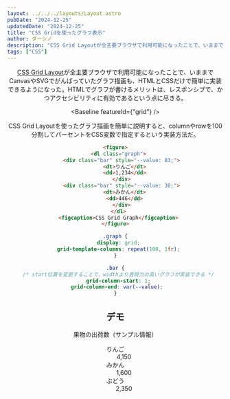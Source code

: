 ```yaml
---
layout: ../../../layouts/Layout.astro
pubDate: "2024-12-25"
updatedDate: "2024-12-25"
title: "CSS Gridを使ったグラフ表示"
author: ダーシノ
description: "CSS Grid Layoutが全主要ブラウザで利用可能になったことで、いままでCanvasやSVGでがんばっていたグラフ描画も、HTMLとCSSだけで簡単に実装できるようになった。HTMLでグラフが書けるメリットは、レスポンシブで、かつアクセシビリティに有効であるという点に尽きる。"
tags: ["CSS"]
---
```



<Header {...frontmatter} />

[CSS Grid Layout](https://developer.mozilla.org/en-US/docs/Learn_web_development/Core/CSS_layout/Grids)が全主要ブラウザで利用可能になったことで、いままでCanvasやSVGでがんばっていたグラフ描画も、HTMLとCSSだけで簡単に実装できるようになった。HTMLでグラフが書けるメリットは、レスポンシブで、かつアクセシビリティに有効であるという点に尽きる。

<Baseline featureId={"grid"} />

CSS Grid Layoutを使ったグラフ描画を簡単に説明すると、columnやrowを100分割してパーセントをCSS変数で指定するという実装方法だ。

```html
<figure>
  <dl class="graph">
    <div class="bar" style="--value: 83;">
      <dt>りんご</dt>
      <dd>1,234</dd>
    </div>
    <div class="bar" style="--value: 30;">
      <dt>みかん</dt>
      <dd>446</dd>
    </div>
  </dl>
  <figcaption>CSS Grid Graph</figcaption>
</figure>
```

```css
.graph {
  display: grid;
  grid-template-columns: repeat(100, 1fr);
}

.bar {
  /* start位置を変更することで、widthより表現力の高いグラフが実装できる */
  grid-column-start: 1;
  grid-column-end: var(--value); 
}
```

## デモ

<section id="demo">
  <figure>
    <figcaption>果物の出荷数（サンプル情報）</figcaption>
    <dl class="graph">
      <div class="bar" style="--value: 83;">
        <dt>りんご</dt>
        <dd>4,150</dd>
      </div>
      <div class="bar" style="--value: 32;">
        <dt>みかん</dt>
        <dd>1,600</dd>
      </div>
      <div class="bar" style="--value: 47;">
        <dt>ぶどう</dt>
        <dd>2,350</dd>
      </div>
    </dl>
  </figure>
</section>

<style>{`
#demo {
  .graph {
    border: solid 4px;
    padding: 1em;

    display: grid;
    grid-template-columns: repeat(100, 1fr);
    gap: 1em 0;
  }

  .bar {
    display: inline-flex;
    background-color: #ccc;
    padding: 0.5em;
    grid-column-start: 1;
    grid-column-end: var(--value); 
  }
}
`}</style>
